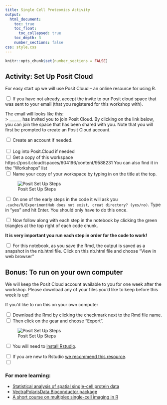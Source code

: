 ```yaml
---
title: Single Cell Proteomics Activity
output:
  html_document:
    toc: true
    toc_float:
      toc_collapsed: true
    toc_depth: 3
    number_sections: false
css: style.css
---
```

```r
knitr::opts_chunk$set(number_sections = FALSE)
```
## Activity: Set Up Posit Cloud

For easy start up we will use Posit Cloud -- an online resource for using R.

<input type="checkbox"> If you have not already, accept the invite to our Posit cloud space that was sent to your email (that you registered for this workshop with). <br>  

The email will looks like this: <br/>
> 
______ has invited you to join Posit Cloud. By clicking on the link below, you can join the space that has been shared with you. Note that you will first be prompted to create an Posit Cloud account.<br> 

<input type="checkbox"> Create an account if needed. <br>  
<input type="checkbox"> Log into Posit.Cloud if needed <br>
<input type="checkbox"> Get a copy of this workspace https://posit.cloud/spaces/604196/content/9588231 You can also find it in the "Workshops" list <br>
<input type="checkbox"> Name your copy of your workspace by typing in on the title at the top.  <br>

![Posit Set Up Steps](./resources/images/posit_setup.png)

<input type="checkbox">  On one of the early steps in the code it will ask you `.cache/R/ExperimentHub does not exist, creat directory? (yes/no)`. Type in "yes" and hit Enter. You should only have to do this once. <br>

<input type="checkbox"> Now follow along with each step in the notebook by clicking the green triangles at the top right of each code chunk.

**It is very important you run each step in order for the code to work!**

<input type="checkbox"> For this notebook, as you save the Rmd, the output is saved as a snapshot in the nb.html file. Click on this nb.html file and choose "View in web browser" <br>

## Bonus: To run on your own computer

We will keep the Posit Cloud account available to you for one week after the workshop. Please download any of your files you'd like to keep before this week is up!

If you'd like to run this on your own computer

<input type="checkbox"> Download the Rmd by clicking the checkmark next to the Rmd file name. <br>
<input type="checkbox"> Then click on the gear and choose "Export". <br>

![Posit Set Up Steps](./resources/images/export_rmd.png)

<input type="checkbox"> You will need to [install Rstudio](https://posit.co/download/rstudio-desktop/).

<input type="checkbox"> If you are new to Rstudio [we recommend this resource](https://hutchdatascience.org/Tools_for_Reproducible_Workflows_in_R/a-tour-of-rstudio.html). <br>
<input type="checkbox">

### For more learning:

- [Statistical analysis of spatial single-cell protein data](http://juliawrobel.com/PSB_scProteomics/)
- [VectraPolarisData Bioconductor package](https://www.bioconductor.org/packages/release/data/experiment/vignettes/VectraPolarisData/inst/doc/VectraPolarisData.html)
- [A short course on multiplex single-cell imaging in R](http://juliawrobel.com/MI_tutorial/)
